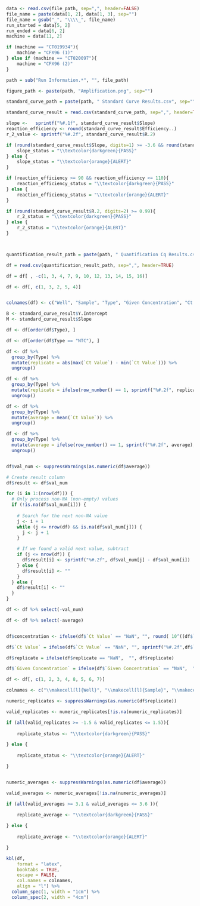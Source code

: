```r

data <- read.csv(file_path, sep=",", header=FALSE)
file_name = paste(data[1, 2], data[1, 3], sep="")
file_name = gsub("_", "\\\\_", file_name)
run_started = data[5, 2]
run_ended = data[6, 2]
machine = data[11, 2]

if (machine == "CT019934"){
	machine = "CFX96 (1)"
} else if (machine == "CT020097"){
	machine = "CFX96 (2)"
}

path = sub("Run Information.*", "", file_path)

figure_path <- paste(path, "Amplification.png", sep="") 

standard_curve_path = paste(path, " Standard Curve Results.csv", sep="")

standard_curve_result = read.csv(standard_curve_path, sep=",", header=TRUE)

slope <-   sprintf("%#.1f", standard_curve_result$Slope)
reaction_efficiency <- round(standard_curve_result$Efficiency..)
r_2_value <- sprintf("%#.2f", standard_curve_result$R.2)   

if (round(standard_curve_result$Slope, digits=1) >= -3.6 && round(standard_curve_result$Slope, digits=1) <= -3.1){
	slope_status = "\\textcolor{darkgreen}{PASS}"
} else {
	slope_status = "\\textcolor{orange}{ALERT}"
}

if (reaction_efficiency >= 90 && reaction_efficiency <= 110){
	reaction_efficiency_status = "\\textcolor{darkgreen}{PASS}"
} else {
	reaction_efficiency_status = "\\textcolor{orange}{ALERT}"
}

if (round(standard_curve_result$R.2, digits=2) >= 0.99){
	r_2_status = "\\textcolor{darkgreen}{PASS}"
} else {
	r_2_status = "\\textcolor{orange}{ALERT}"
}



quantification_result_path = paste(path, " Quantification Cq Results.csv", sep="")

df = read.csv(quantification_result_path, sep=",", header=TRUE)

df = df[ , -c(1, 3, 4, 7, 9, 10, 12, 13, 14, 15, 16)]

df <- df[, c(1, 3, 2, 5, 4)]


colnames(df) <- c("Well", "Sample", "Type", "Given Concentration", "Ct Value")

B <- standard_curve_result$Y.Intercept 
M <- standard_curve_result$Slope

df <- df[order(df$Type), ]

df <- df[order(df$Type == "NTC"), ]

df <- df %>%
  group_by(Type) %>%
  mutate(replicate = abs(max(`Ct Value`) - min(`Ct Value`))) %>%
  ungroup()

df <- df %>%
  group_by(Type) %>%
  mutate(replicate = ifelse(row_number() == 1, sprintf("%#.2f", replicate), "")) %>%
  ungroup()

df <- df %>%
  group_by(Type) %>%
  mutate(average = mean(`Ct Value`)) %>%
  ungroup()

df <- df %>%
  group_by(Type) %>%
  mutate(average = ifelse(row_number() == 1, sprintf("%#.2f", average), "")) %>%
  ungroup()


df$val_num <- suppressWarnings(as.numeric(df$average))

# Create result column
df$result <- df$val_num

for (i in 1:(nrow(df))) {
  # Only process non-NA (non-empty) values
  if (!is.na(df$val_num[i])) {
    
    # Search for the next non-NA value
    j <- i + 1
    while (j <= nrow(df) && is.na(df$val_num[j])) {
      j <- j + 1
    }

    # If we found a valid next value, subtract
    if (j <= nrow(df)) {
      df$result[i] <- sprintf("%#.2f", df$val_num[j] - df$val_num[i])
    } else {
      df$result[i] <- ""
    }
  } else {
    df$result[i] <- ""
  }
}

df <- df %>% select(-val_num)

df <- df %>% select(-average)


df$concentration <- ifelse(df$`Ct Value` == "NaN", "", round( 10^((df$`Ct Value` - B) / M))) 

df$`Ct Value` = ifelse(df$`Ct Value` == "NaN", "", sprintf("%#.2f",df$`Ct Value`))

df$replicate = ifelse(df$replicate == "NaN",  "", df$replicate)

df$`Given Concentration` = ifelse(df$`Given Concentration` == "NaN",  "", format(df$`Given Concentration`, scientific = FALSE))

df <- df[, c(1, 2, 3, 4, 8, 5, 6, 7)]

colnames <- c("\\makecell[l]{Well}", "\\makecell[l]{Sample}", "\\makecell[l]{Type}", "\\makecell[l]{Given\\\\Concentration\\\\(copies)}", "\\makecell[l]{Calculated\\\\Concentration\\\\(copies)}", "\\makecell[l]{Ct\\\\Value}", "\\makecell[l]{$\\Delta Ct$ of\\\\Replicates}", "\\makecell[l]{$\\Delta Ct$ of\\\\Average Ct}")

numeric_replicates <- suppressWarnings(as.numeric(df$replicate))

valid_replicates <- numeric_replicates[!is.na(numeric_replicates)]

if (all(valid_replicates >= -1.5 & valid_replicates <= 1.5)){
	
	replicate_status <- "\\textcolor{darkgreen}{PASS}"

} else {
	
	replicate_status <- "\\textcolor{orange}{ALERT}"

}


numeric_averages <- suppressWarnings(as.numeric(df$average))

valid_averages <- numeric_averages[!is.na(numeric_averages)]

if (all(valid_averages >= 3.1 & valid_averages <= 3.6 )){
	
	replicate_average <- "\\textcolor{darkgreen}{PASS}"

} else {
	
	replicate_average <- "\\textcolor{orange}{ALERT}"

}


```
\textbf{\underline{Standard Curve (Set 1)}}

\textbf{Experiment Information}

\begin{tabular}{l l}
File name: &  `r file_name` \\
Run started & `r run_started` \\
Run ended & `r run_ended` \\
Machine used: & `r machine` \\
\end{tabular}

\textbf{Quantification Information}

\begin{tabular}{|c | c | c |}
\hline
Parameter & Results & QC Status \\
\hline
Threshold &       &     -    \\
Slope     &  `r slope`       &   `r slope_status`        \\
Reaction efficiency &  `r reaction_efficiency`  &  `r reaction_efficiency_status`      \\
$R^2$ Value   &   `r r_2_value`      &      `r r_2_status`     \\
\hline
\end{tabular} 

\textbf{Quantification Results} 

\begin{figure}[h]
    \centering
    \includegraphics[width=\textwidth]{`r figure_path`}
    \label{fig:yourlabel}
\end{figure}

```r

 
kbl(df,
    format = "latex",
    booktabs = TRUE,
    escape = FALSE,
    col.names = colnames,
    align = "l") %>%
  column_spec(1, width = "1cm") %>%
  column_spec(2, width = "4cm") 



```



\textbf{Quality Control (QC) Checklist}


\begin{tabularx}{\textwidth} {|c | X | c|}
\hline
\textbf{No.} & \textbf{Quality Control Criteria} & \textbf{QC Status} \\
\hline
1   & Slope between -3.1 and -3.6 &     `r slope_status`   \\
2   & Reaction Efficiency 90\%-110\% &  `r reaction_efficiency_status`     \\
3   & $R^2$ value: $\geq$0.99     &     `r r_2_status`  \\
4   & $\Delta$Ct of replicates within $\pm$1.5 &   `r replicate_status` \\
5   & $\Delta$Ct of Average Ct between consecutive Standards: 3.1 to 3.6 & `r replicate_average` \\
6   & Lowest Ct of NTC $\geq$3.0 Ct from highest Ct of Standard 6       & \\
\hline
\multicolumn{2}{|l}{Overall QC Status}   & \\
\hline
\end{tabularx}
